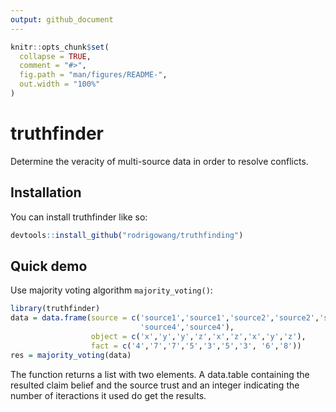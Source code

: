 ```yaml
---
output: github_document
---
```


<!-- README.md is generated from README.Rmd. Please edit that file -->

```r
knitr::opts_chunk$set(
  collapse = TRUE,
  comment = "#>",
  fig.path = "man/figures/README-",
  out.width = "100%"
)
```

# truthfinder

<!-- badges: start -->

<!-- badges: end -->

Determine the veracity of multi-source data in order to resolve
conflicts.

## Installation

You can install truthfinder like so:

``` r
devtools::install_github("rodrigowang/truthfinding")
```

## Quick demo

Use majority voting algorithm `majority_voting()`:

``` r
library(truthfinder)
data = data.frame(source = c('source1','source1','source2','source2','source3','source3','source4',
                             'source4','source4'),
                  object = c('x','y','y','z','x','z','x','y','z'),
                  fact = c('4','7','7','5','3','5','3', '6','8'))
res = majority_voting(data)
```

The function returns a list with two elements. A data.table containing
the resulted claim belief and the source trust and an integer indicating
the number of iteractions it used do get the results.
